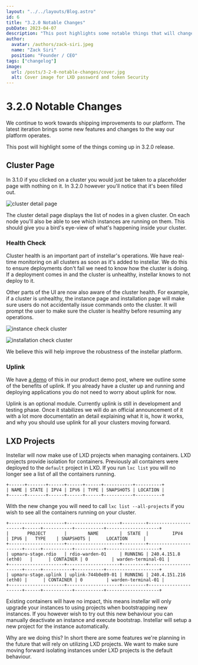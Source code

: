 ```yaml
---
layout: "../../layouts/Blog.astro"
id: 6
title: "3.2.0 Notable Changes"
pubDate: 2023-04-07
description: "This post highlights some notable things that will change in version 3.2.0 of our platform."
author:
  avatar: /authors/zack-siri.jpeg
  name: "Zack Siri"
  position: "Founder / CEO"
tags: ["changelog"]
image:
  url: /posts/3-2-0-notable-changes/cover.jpg
  alt: Cover image for LXD password and token Security
---
```


# 3.2.0 Notable Changes

We continue to work towards shipping improvements to our platform. The latest iteration brings some new features and changes to the way our platform operates.

This post will highlight some of the things coming up in 3.2.0 release.

## Cluster Page

In 3.1.0 if you clicked on a cluster you would just be taken to a placeholder page with nothing on it. In 3.2.0 however you'll notice that it's been filled out.

![cluster detail page](/posts/3-2-0-notable-changes/cluster-detail.jpg)

The cluster detail page displays the list of nodes in a given cluster. On each node you'll also be able to see which instances are running on them. This should give you a bird's eye-view of what's happening inside your cluster.

### Health Check

Cluster health is an important part of instellar's operations. We have real-time monitoring on all clusters as soon as it's added to instellar. We do this to ensure deployments don't fail we need to know how the cluster is doing. If a deployment comes in and the cluster is unhealthy, instellar knows to not deploy to it.

Other parts of the UI are now also aware of the cluster health. For example, if a cluster is unhealthy, the instance page and installation page will make sure users do not accidentally issue commands onto the cluster. It will prompt the user to make sure the cluster is healthy before resuming any operations.

![instance check cluster](/posts/3-2-0-notable-changes/instance-check-cluster.jpg)

![installation check cluster](/posts/3-2-0-notable-changes/installation-check-cluster.jpg)

We believe this will help improve the robustness of the instellar platform.

### Uplink

We have [a demo](/posts/instellar-product-demo) of this in our product demo post, where we outline some of the benefits of uplink. If you already have a cluster up and running and deploying applications you do not need to worry about uplink for now.

Uplink is an optional module. Currently uplink is still in development and testing phase. Once it stabilizes we will do an official announcement of it with a lot more documentatin an detail explaining what it is, how it works, and why you should use uplink for all your clusters moving forward.

## LXD Projects

Instellar will now make use of LXD projects when managing containers. LXD projects provide isolation for containers. Previously all containers were deployed to the `default` project in LXD. If you run `lxc list` you will no longer see a list of all the containers running.

```shell
+------+-------+------+------+------+-----------+----------+
| NAME | STATE | IPV4 | IPV6 | TYPE | SNAPSHOTS | LOCATION |
+------+-------+------+------+------+-----------+----------+
```


With the new change you will need to call `lxc list --all-projects` if you wish to see all the containers running on your cluster.

```shell
+---------------------+--------------------+---------+----------------------+------+-----------+-----------+--------------------+
|       PROJECT       |        NAME        |  STATE  |         IPV4         | IPV6 |   TYPE    | SNAPSHOTS |      LOCATION      |
+---------------------+--------------------+---------+----------------------+------+-----------+-----------+--------------------+
| upmaru-stage.rdio   | rdio-warden-01     | RUNNING | 240.4.151.8 (eth0)   |      | CONTAINER | 0         | warden-terminal-01 |
+---------------------+--------------------+---------+----------------------+------+-----------+-----------+--------------------+
| upmaru-stage.uplink | uplink-744b0e89-01 | RUNNING | 240.4.151.216 (eth0) |      | CONTAINER | 0         | warden-terminal-01 |
+---------------------+--------------------+---------+----------------------+------+-----------+-----------+--------------------+
```

Existing containers will have no impact, this means instellar will only upgrade your instances to using projects when bootstrapping new instances. If you however wish to try out this new behaviour you can manually deactivate an instance and execute bootstrap. Instellar will setup a new project for the instance automatically.

Why are we doing this? In short there are some features we're planning in the future that will rely on utilizing LXD projects. We want to make sure moving forward isolating instances under LXD projects is the default behaviour.

